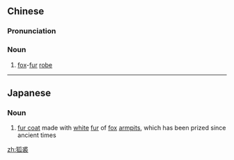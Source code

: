 ==Chinese==
{{zh-forms}}

===Pronunciation===
{{zh-pron
|m=húqiú
|cat=n
}}

===Noun===
{{zh-noun}}

# [[fox]]-[[fur]] [[robe]]

----

==Japanese==
{{ja-kanjitab|こ|きゅう|yomi=o}}

===Noun===
{{ja-noun|こきゅう}}

# [[fur coat]] made with [[white]] [[fur]] of [[fox]] [[armpits]], which has been prized since ancient times

[[zh:狐裘]]